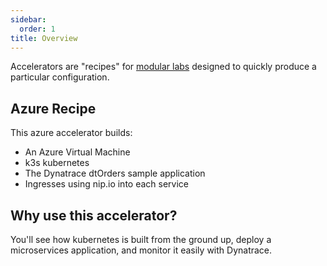 ```yaml
---
sidebar:
  order: 1
title: Overview
---
```


Accelerators are "recipes" for [modular labs](/docs/k8s) designed to quickly produce a particular configuration.

## Azure Recipe

This azure accelerator builds:

- An Azure Virtual Machine
- k3s kubernetes
- The Dynatrace dtOrders sample application
- Ingresses using nip.io into each service

## Why use this accelerator?

You'll see how kubernetes is built from the ground up, deploy a microservices application, and monitor it easily with Dynatrace.
